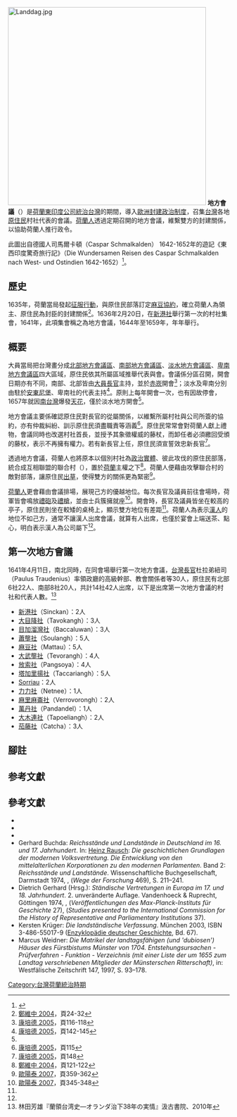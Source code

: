 [[File:Landdag.jpg|450px]]
'''地方會議'''（{{lang-nl|Landdag}}）是[[荷蘭東印度公司|荷蘭東印度公司]][[台灣荷蘭統治時期|統治台灣]]的期間，導入[[歐洲|歐洲]][[封建制度_(歐洲)|封建政治制度]]，召集[[台灣|台灣]]各地[[台灣原住民|原住民]]村社代表的會議。[[荷蘭人|荷蘭人]]透過定期召開的地方會議，維繫雙方的封建關係，以協助荷蘭人推行政令。

此圖出自德國人司馬爾卡頓（Caspar Schmalkalden） 1642-1652年的遊記《東西印度驚奇旅行記》（Die Wundersamen Reisen des Caspar Schmalkalden nach West- und Ostindien 1642-1652）<ref>{{cite web|author1=國立臺灣歷史博物館|title=斯土斯民-臺灣的故事：荷蘭人舉行地方會議圖|url=http://the.nmth.gov.tw/nmth/zh-TW/Item/Detail/71cd856d-6323-4f84-8b17-268dd35896eb|agency=國立臺灣歷史博物館|work=斯土斯民展品列表 - 斯土斯民-臺灣的故事|accessdate=2018-01-26|archive-date=2018-01-26|archive-url=https://web.archive.org/web/20180126190426/http://the.nmth.gov.tw/nmth/zh-TW/Item/Detail/71cd856d-6323-4f84-8b17-268dd35896eb|dead-url=no}}</ref>。

==歷史==
1635年，荷蘭當局發起[[荷蘭在台灣之平定行動|征服行動]]，與原住民部落訂定[[麻豆協約|麻豆協約]]，確立荷蘭人為領主、原住民為封臣的封建關係<ref>[[#鄭維中_2004|鄭維中 2004]]，頁24-32</ref>。1636年2月20日，在[[新港社|新港社]]舉行第一次的村社集會，1641年，此項集會稱之為地方會議，1644年至1659年，年年舉行。

==概要==
大員當局把台灣畫分成[[北部地方會議區|北部地方會議區]]、[[南部地方會議區|南部地方會議區]]、[[淡水地方會議區|淡水地方會議區]]、[[卑南地方會議區|卑南地方會議區]]四大區域，原住民依其所屬區域推舉代表與會。會議係分區召開，開會日期亦有不同，南部、北部皆由[[大員長官|大員長官]]主持，並於[[台南市|赤崁]]開會<ref name="會議概況">[[#康培德_2005|康培德 2005]]，頁116-118</ref>；淡水及卑南分別由駐於[[安東尼堡|安東尼堡]]、卑南社的代表主持<ref>[[#康培德_2005|康培德 2005]]，頁142-145</ref>。原則上每年開會一次，也有因故停會，1657年就因[[南台灣|南台灣]]爆發[[天花|天花]]，僅於淡水地方開會<ref name="會議概況"/>。

地方會議主要係確認原住民對長官的從屬關係，以維繫所屬村社與公司所簽的協約，亦有仲裁糾紛、訓示原住民須盡職責等涵義<ref>[[#康培德_2005|康培德 2005]]，頁115</ref>。原住民常常會對荷蘭人獻上禮物，會議同時也改選村社首長，並授予其象徵權威的藤杖，而卸任者必須繳回受頒的藤杖，表示不再擁有權力。若有新長官上任，原住民須宣誓效忠新長官<ref>[[#康培德_2005|康培德 2005]]，頁148</ref>。

透過地方會議，荷蘭人也將原本以個別村社為[[政治實體|政治實體]]、彼此攻伐的原住民部落，統合成互相聯盟的聯合村（{{lang-nl|Verenigde Dorpen}}），置於[[荷蘭共和國|荷蘭]]主權之下<ref>[[#鄭維中_2004|鄭維中 2004]]，頁121-122</ref>。荷蘭人便藉由攻擊聯合村的敵對部落，讓原住民[[出草|出草]]，使得雙方的關係更為緊密<ref name="歐陽泰觀點">[[#歐陽泰_2007|歐陽泰 2007]]，頁359-362</ref>{{noteTag |1=歐陽泰認為，荷蘭人透過地方會議維繫原住民的向心力，有助於解釋原住民為何協助鎮壓[[郭懷一事件|郭懷一事件]]。}}。

[[荷蘭人|荷蘭人]]更會藉由會議排場，展現己方的優越地位。每次長官及議員前往會場時，荷軍皆會鳴放[[禮砲|禮砲]]及[[禮槍|禮槍]]，並由士兵簇擁就座<ref name="權威">[[#歐陽泰_2007|歐陽泰 2007]]，頁345-348</ref>。開會時，長官及議員皆坐在較高的亭子，原住民則坐在較矮的桌椅上，顯示雙方地位有差距<ref name="權威" />。荷蘭人為表示[[漢人|漢人]]的地位不如己方，通常不讓漢人出席會議，就算有人出席，也僅於宴會上端送茶、點心，明白表示漢人為公司屬下<ref name="權威"/>。

==第一次地方會議==
1641年4月11日，南北同時，在同會場舉行第一次地方會議，[[台灣長官|台灣長官]]杜拉弟紐司（Paulus Traudenius）率領政廳的高級幹部、教會關係者等30人，原住民有北部6社22人、南部8社20人，共計14社42人出席，以下是出席第一次地方會議的村社和代表人數。<ref>林田芳雄『蘭領台湾史―オランダ治下38年の実情』汲古書院、2010年 </ref>
* [[新港社|新港社]]（Sinckan）：2人
* [[大目降社|大目降社]]（Tavokangh）：3人
* [[目加溜灣社|目加溜灣社]]（Baccaluwan）：3人
* [[蕭壟社|蕭壟社]]（Soulangh）：5人
* [[麻豆社|麻豆社]]（Mattau）：5人
* [[大武壟社|大武壟社]]（Tevorangh）：4人
* [[放索社|放索社]]（Pangsoya）：4人
* [[塔加里揚社|塔加里揚社]]（Taccariangh）：5人
* [[Sorriau|Sorriau]]：2人
* [[力力社|力力社]]（Netnee）：1人
* [[麻里麻崙社|麻里麻崙社]]（Verrovorongh）：2人
* [[萬丹社|萬丹社]]（Pandandel）：1人
* [[大木連社|大木連社]]（Tapoeliangh）：2人
* [[茄藤社|茄藤社]]（Catcha）：3人

==腳註==
{{reflist|group="註"}}

==参考文獻==
{{reflist|2}}

==參考文獻==
{{refbegin|2}}
*{{cite book|last=Andrade|first=Tonio|title=How Taiwan Became Chinese : Dutch, Spanish and Han Colonization in the Seventeenth Century|date=2008|publisher=Columbia University Press|location=New York|isbn=9780231128551|url=http://www.gutenberg-e.org/andrade/|ref=harv|access-date=2017-09-16|archive-date=2019-08-15|archive-url=https://web.archive.org/web/20190815174349/http://www.gutenberg-e.org/andrade/|dead-url=no}}
*{{cite journal|last1=Andrade|first1=Tonio|title=Political Spectacle and Colonial Rule: The Landdag on Dutch Taiwan, 1629–1648 |journal=Itinerario|date=1997|volume=21|issue=03|pages=57|doi=10.1017/S0165115300015230|ref=harv}}
*{{cite book|last1=Chiu|first1=Hsin-hui|title=The colonial 'civilizing process' in Dutch Formosa, 1624-1662|date=2008|publisher=Brill|location=Leiden|isbn=9789004165076|ref=harv}}
* Gerhard Buchda: ''Reichsstände und Landstände in Deutschland im 16. und 17. Jahrhundert''. In: [[Heinz-Volker_Rausch|Heinz Rausch]]: ''Die geschichtlichen Grundlagen der modernen Volksvertretung. Die Entwicklung von den mittelalterlichen Korporationen zu den modernen Parlamenten''. Band 2: ''Reichsstände und Landstände''. Wissenschaftliche Buchgesellschaft, Darmstadt 1974, {{ISBN|3-534-06911-0}}, (''Wege der Forschung'' 469), S. 211–241. {{de icon}}
* Dietrich Gerhard (Hrsg.): ''Ständische Vertretungen in Europa im 17. und 18. Jahrhundert''. 2. unveränderte Auflage. Vandenhoeck & Ruprecht, Göttingen 1974, {{ISBN|3-525-35332-4}}, (''Veröffentlichungen des Max-Planck-Instituts für Geschichte'' 27), (''Studies presented to the International Commission for the History of Representative and Parliamentary Institutions'' 37). {{de icon}}
* Kersten Krüger: ''Die landständische Verfassung''. München 2003, ISBN 3-486-55017-9 ([[Enzyklopädie_deutscher_Geschichte|Enzyklopädie deutscher Geschichte]], Bd. 67). {{de icon}}
* Marcus Weidner: ''Die Matrikel der landtagsfähigen (und 'dubiosen') Häuser des Fürstbistums Münster von 1704. Entstehungsursachen - Prüfverfahren - Funktion - Verzeichnis (mit einer Liste der um 1655 zum Landtag verschriebenen Mitglieder der Münsterschen Ritterschaft)'', in: Westfälische Zeitschrift 147, 1997, S. 93–178. {{de icon}}
{{refend}}

{{Dutch Formosa}}

[[Category:台灣荷蘭統治時期|Category:台灣荷蘭統治時期]]